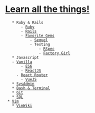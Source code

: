 = [[http://www.troll.me/images/x-all-the-things/learn-all-the-things.jpg|Learn all the things!]] =
	* Ruby & Rails
		- [[Ruby]]
		- [[Rails]]
		- [[Favorite Gems]]
			- [[Sequel]]
			- Testing
				- [[RSpec]]
				- [[Factory Girl]]
	* Javascript
    - [[Vanilla]]
		- [[ES6]]
		- [[ReactJS]]
      - [[React Router]]
		- [[VueJS]]
	* [[SysAdmin]]
	* [[Bash & Terminal]]
	* [[Git]]
	* [[SQL]]
  * [[Vim]]
	* [[VimWiki]]
